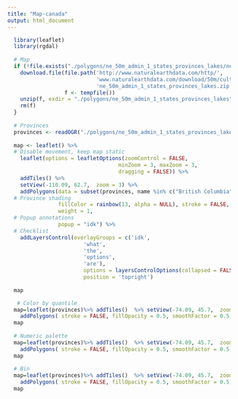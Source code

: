 ```yaml
---
title: "Map-canada"
output: html_document
---
```


```r
  library(leaflet)
  library(rgdal)
  
  # Map
  if (!file.exists("./polygons/ne_50m_admin_1_states_provinces_lakes/ne_50m_admin_1_states_provinces_lakes.dbf")){
    download.file(file.path('http://www.naturalearthdata.com/http/',
                            'www.naturalearthdata.com/download/50m/cultural',
                            'ne_50m_admin_1_states_provinces_lakes.zip'), 
                  f <- tempfile())
    unzip(f, exdir = "./polygons/ne_50m_admin_1_states_provinces_lakes")
    rm(f)
  }
  
  # Provinces
  provinces <- readOGR("./polygons/ne_50m_admin_1_states_provinces_lakes", 'ne_50m_admin_1_states_provinces_lakes', encoding='UTF-8')
  
  map <- leaflet() %>% 
  # Disable movement, keep map static
    leaflet(options = leafletOptions(zoomControl = FALSE,
                                   minZoom = 3, maxZoom = 3,
                                   dragging = FALSE)) %>%
    addTiles() %>% 
    setView(-110.09, 62.7,  zoom = 3) %>% 
    addPolygons(data = subset(provinces, name %in% c("British Columbia", "Alberta", "Saskatchewan", "Manitoba", "Ontario", "Québec", "New Brunswick", "Prince Edward Island", "Nova Scotia", "Newfoundland and Labrador", "Yukon", "Northwest Territories", "Nunavut")),
  # Province shading
                fillColor = rainbow(13, alpha = NULL), stroke = FALSE,
                weight = 1,
  # Popup annotations
                popup = "idk") %>%
  # Checklist
    addLayersControl(overlayGroups = c('idk',
                        'what',
                        'the',
                        'options',
                        'are'),
                        options = layersControlOptions(collapsed = FALSE),
                        position = 'topright')
  
  map
```


```r
  
   # Color by quantile
  map=leaflet(provinces)%>% addTiles()  %>% setView(-74.09, 45.7,  zoom = 3) %>%
    addPolygons( stroke = FALSE, fillOpacity = 0.5, smoothFactor = 0.5, color = ~colorQuantile("YlOrRd", POP2005)(POP2005) )
  map
  
  # Numeric palette
  map=leaflet(provinces)%>% addTiles()  %>% setView(-74.09, 45.7,  zoom = 3) %>%
    addPolygons( stroke = FALSE, fillOpacity = 0.5, smoothFactor = 0.5, color = ~colorNumeric("YlOrRd", POP2005)(POP2005) )
  map
  
  # Bin
  map=leaflet(provinces)%>% addTiles()  %>% setView(-74.09, 45.7,  zoom = 3) %>%
    addPolygons( stroke = FALSE, fillOpacity = 0.5, smoothFactor = 0.5, color = ~colorBin("YlOrRd", POP2005)(POP2005) )
  map
  
  ```